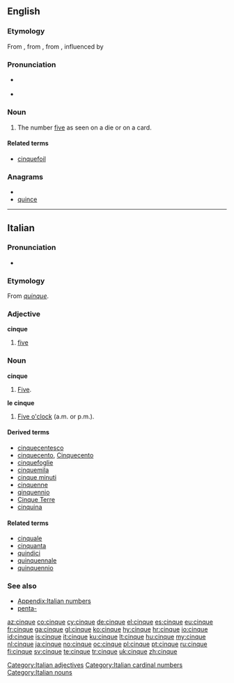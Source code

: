 ==English==

===Etymology===
From {{etyl|enm|en}} {{term|cink|lang=enm}}, from {{etyl|frm|en}} {{term|cinc|lang=frm}}, from {{etyl|la|en}} {{term|quinque||lang=la}}, influenced by {{etyl|it|en}} {{term|cinque|lang=it}}

===Pronunciation===
* {{a|UK|US}} {{IPA|/sɪŋk/|/sæŋk/}}
* {{homophones|sink|sank}}

===Noun===
{{en-noun}}

# The number [[five]] as seen on a die or on a card.

====Related terms====
* [[cinquefoil]]

===Anagrams===
* {{alphagram|ceinqu}}
* [[quince#English|quince]]


----

==Italian==
{{cardinalbox|it|4|5|6|quattro|sei|ord=quinto}}

===Pronunciation===
* {{IPA|[ˈtʃinkwe]|lang=it}}

===Etymology===
From {{etyl|la|it}} ''[[quinque]]''.

===Adjective===
'''cinque''' {{m|f|inv}}

# [[five]]

===Noun===
'''cinque''' {{m|inv}}

# [[five|Five]].

'''le cinque''' {{f|plural}}

# [[five o'clock|Five o'clock]] (a.m. or p.m.).

====Derived terms====
* [[cinquecentesco]]
* [[cinquecento]], [[Cinquecento]]
* [[cinquefoglie]]
* [[cinquemila]]
* [[cinque minuti]]
* [[cinquenne]]
* [[qinquennio]]
* [[Cinque Terre]]
* [[cinquina]]

====Related terms====
* [[cinquale]]
* [[cinquanta]]
* [[quindici]]
* [[quinquennale]]
* [[quinquennio]]

===See also===
* [[Appendix:Italian numbers]]
* [[penta-#Italian|penta-]]

[[Category:Italian adjectives]]
[[Category:Italian cardinal numbers]]
[[Category:Italian nouns]]

[[az:cinque]]
[[co:cinque]]
[[cy:cinque]]
[[de:cinque]]
[[el:cinque]]
[[es:cinque]]
[[eu:cinque]]
[[fr:cinque]]
[[ga:cinque]]
[[gl:cinque]]
[[ko:cinque]]
[[hy:cinque]]
[[hr:cinque]]
[[io:cinque]]
[[id:cinque]]
[[is:cinque]]
[[it:cinque]]
[[ku:cinque]]
[[lt:cinque]]
[[hu:cinque]]
[[my:cinque]]
[[nl:cinque]]
[[ja:cinque]]
[[no:cinque]]
[[oc:cinque]]
[[pl:cinque]]
[[pt:cinque]]
[[ru:cinque]]
[[fi:cinque]]
[[sv:cinque]]
[[te:cinque]]
[[tr:cinque]]
[[uk:cinque]]
[[zh:cinque]]